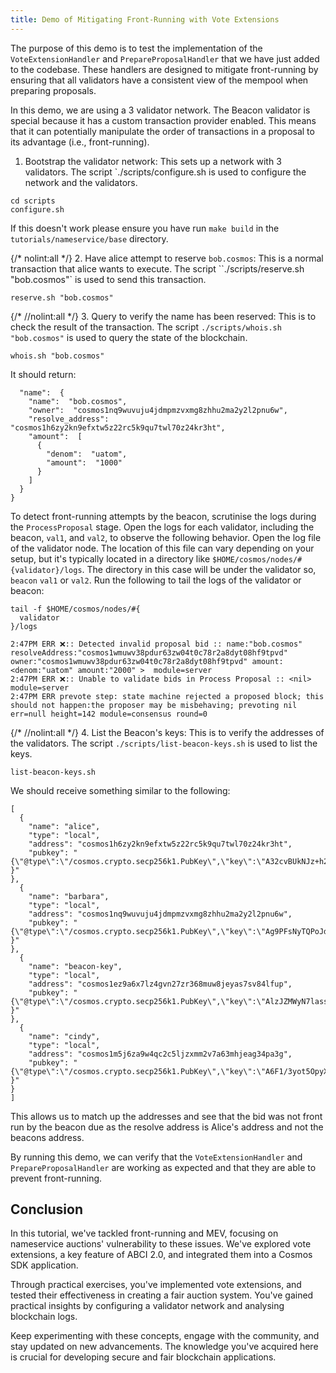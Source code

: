 ```yaml
---
title: Demo of Mitigating Front-Running with Vote Extensions
---
```

The purpose of this demo is to test the implementation of the `VoteExtensionHandler` and `PrepareProposalHandler` that we have just added to the codebase. These handlers are designed to mitigate front-running by ensuring that all validators have a consistent view of the mempool when preparing proposals.

In this demo, we are using a 3 validator network. The Beacon validator is special because it has a custom transaction provider enabled. This means that it can potentially manipulate the order of transactions in a proposal to its advantage (i.e., front-running).

1. Bootstrap the validator network: This sets up a network with 3 validators. The script `./scripts/configure.sh is used to configure the network and the validators.

```shell
cd scripts
configure.sh
```

If this doesn't work please ensure you have run `make build` in the `tutorials/nameservice/base` directory.

{/* nolint:all */}
2. Have alice attempt to reserve `bob.cosmos`: This is a normal transaction that alice wants to execute. The script ``./scripts/reserve.sh "bob.cosmos"` is used to send this transaction.

```shell
reserve.sh "bob.cosmos"
```
{/* //nolint:all */}
3. Query to verify the name has been reserved: This is to check the result of the transaction. The script `./scripts/whois.sh "bob.cosmos"` is used to query the state of the blockchain.

```shell
whois.sh "bob.cosmos"
```

It should return:

```{ expandable
  "name":  {
    "name":  "bob.cosmos",
    "owner":  "cosmos1nq9wuvuju4jdmpmzvxmg8zhhu2ma2y2l2pnu6w",
    "resolve_address":  "cosmos1h6zy2kn9efxtw5z22rc5k9qu7twl70z24kr3ht",
    "amount":  [
      {
        "denom":  "uatom",
        "amount":  "1000"
      }
    ]
  }
}
```

To detect front-running attempts by the beacon, scrutinise the logs during the `ProcessProposal` stage. Open the logs for each validator, including the beacon, `val1`, and `val2`, to observe the following behavior. Open the log file of the validator node. The location of this file can vary depending on your setup, but it's typically located in a directory like `$HOME/cosmos/nodes/#{validator}/logs`. The directory in this case will be under the validator so, `beacon` `val1` or `val2`. Run the following to tail the logs of the validator or beacon:

```shell
tail -f $HOME/cosmos/nodes/#{
  validator
}/logs
```

```shell
2:47PM ERR ❌️:: Detected invalid proposal bid :: name:"bob.cosmos" resolveAddress:"cosmos1wmuwv38pdur63zw04t0c78r2a8dyt08hf9tpvd" owner:"cosmos1wmuwv38pdur63zw04t0c78r2a8dyt08hf9tpvd" amount:<denom:"uatom" amount:"2000" >  module=server
2:47PM ERR ❌️:: Unable to validate bids in Process Proposal :: <nil> module=server
2:47PM ERR prevote step: state machine rejected a proposed block; this should not happen:the proposer may be misbehaving; prevoting nil err=null height=142 module=consensus round=0
```

{/* //nolint:all */}
4. List the Beacon's keys: This is to verify the addresses of the validators. The script `./scripts/list-beacon-keys.sh` is used to list the keys.

```shell
list-beacon-keys.sh
```

We should receive something similar to the following:

```shell expandable
[
  {
    "name": "alice",
    "type": "local",
    "address": "cosmos1h6zy2kn9efxtw5z22rc5k9qu7twl70z24kr3ht",
    "pubkey": "{\"@type\":\"/cosmos.crypto.secp256k1.PubKey\",\"key\":\"A32cvBUkNJz+h2vld4A5BxvU5Rd+HyqpR3aGtvEhlm4C\"
}"
},
  {
    "name": "barbara",
    "type": "local",
    "address": "cosmos1nq9wuvuju4jdmpmzvxmg8zhhu2ma2y2l2pnu6w",
    "pubkey": "{\"@type\":\"/cosmos.crypto.secp256k1.PubKey\",\"key\":\"Ag9PFsNyTQPoJdbyCWia5rZH9CrvSrjMsk7Oz4L3rXQ5\"
}"
},
  {
    "name": "beacon-key",
    "type": "local",
    "address": "cosmos1ez9a6x7lz4gvn27zr368muw8jeyas7sv84lfup",
    "pubkey": "{\"@type\":\"/cosmos.crypto.secp256k1.PubKey\",\"key\":\"AlzJZMWyN7lass710TnAhyuFKAFIaANJyw5ad5P2kpcH\"
}"
},
  {
    "name": "cindy",
    "type": "local",
    "address": "cosmos1m5j6za9w4qc2c5ljzxmm2v7a63mhjeag34pa3g",
    "pubkey": "{\"@type\":\"/cosmos.crypto.secp256k1.PubKey\",\"key\":\"A6F1/3yot5OpyXoSkBbkyl+3rqBkxzRVSJfvSpm/AvW5\"
}"
}
]
```

This allows us to match up the addresses and see that the bid was not front run by the beacon due as the resolve address is Alice's address and not the beacons address.

By running this demo, we can verify that the `VoteExtensionHandler` and `PrepareProposalHandler` are working as expected and that they are able to prevent front-running.

## Conclusion

In this tutorial, we've tackled front-running and MEV, focusing on nameservice auctions' vulnerability to these issues. We've explored vote extensions, a key feature of ABCI 2.0, and integrated them into a Cosmos SDK application.

Through practical exercises, you've implemented vote extensions, and tested their effectiveness in creating a fair auction system. You've gained practical insights by configuring a validator network and analysing blockchain logs.

Keep experimenting with these concepts, engage with the community, and stay updated on new advancements. The knowledge you've acquired here is crucial for developing secure and fair blockchain applications.

